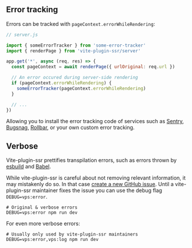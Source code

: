 ## Error tracking

Errors can be tracked with `pageContext.errorWhileRendering`:

```js
// server.js

import { someErrorTracker } from 'some-error-tracker'
import { renderPage } from 'vite-plugin-ssr/server'

app.get('*', async (req, res) => {
  const pageContext = await renderPage({ urlOriginal: req.url })

  // An error occured during server-side rendering
  if (pageContext.errorWhileRendering) {
    someErrorTracker(pageContext.errorWhileRendering)
  }

  // ...
})
```

Allowing you to install the error tracking code of services such as [Sentry](https://sentry.io/), [Bugsnag](https://www.bugsnag.com/), [Rollbar](https://rollbar.com/), or your own custom error tracking.


## Verbose

Vite-plugin-ssr prettifies transpilation errors, such as errors thrown by [esbuild](https://esbuild.github.io/) and [Babel](https://babeljs.io/).

While vite-plugin-ssr is careful about not removing relevant information, it may mistakenly do so. In that case [create a new GitHub issue](https://github.com/brillout/vite-plugin-ssr/issues/new?assignees=&labels=bug+%3Aboom%3A&projects=&template=bug_report.yml). Until a vite-plugin-ssr maintainer fixes the issue you can use the debug flag `DEBUG=vps:error`.

```shell
# Original & verbose errors
DEBUG=vps:error npm run dev
```

For even more verbose errors:

```shell
# Usually only used by vite-plugin-ssr maintainers
DEBUG=vps:error,vps:log npm run dev
```
